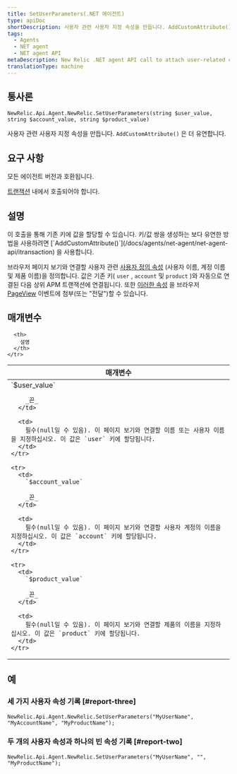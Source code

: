 ```yaml
---
title: SetUserParameters(.NET 에이전트)
type: apiDoc
shortDescription: 사용자 관련 사용자 지정 속성을 만듭니다. AddCustomAttribute()가 더 유연합니다.
tags:
  - Agents
  - NET agent
  - NET agent API
metaDescription: New Relic .NET agent API call to attach user-related custom attributes to APM and browser events.
translationType: machine
---
```


## 통사론

```
NewRelic.Api.Agent.NewRelic.SetUserParameters(string $user_value, string $account_value, string $product_value)
```

사용자 관련 사용자 지정 속성을 만듭니다. `AddCustomAttribute()` 은 더 유연합니다.

## 요구 사항

모든 에이전트 버전과 호환됩니다.

[트랜잭션](/docs/accounts-partnerships/education/getting-started-new-relic/glossary#transaction) 내에서 호출되어야 합니다.

## 설명

<Callout variant="tip">
  이 호출을 통해 기존 키에 값을 할당할 수 있습니다. 키/값 쌍을 생성하는 보다 유연한 방법을 사용하려면 [`AddCustomAttribute()`](/docs/agents/net-agent/net-agent-api/itransaction) 을 사용합니다.
</Callout>

브라우저 페이지 보기와 연결할 사용자 관련 [사용자 정의 속성](/docs/agents/manage-apm-agents/agent-metrics/agent-attributes) (사용자 이름, 계정 이름 및 제품 이름)을 정의합니다. 값은 기존 키( `user` , `account` 및 `product` )와 자동으로 연결된 다음 상위 APM 트랜잭션에 연결됩니다. 또한 [이러한 속성](/docs/insights/new-relic-insights/decorating-events/insights-custom-attributes#forwarding-attributes) 을 브라우저 [PageView](/docs/agents/manage-apm-agents/agent-metrics/agent-attributes#destinations) 이벤트에 첨부(또는 "전달")할 수 있습니다.

## 매개변수

<table>
  <thead>
    <tr>
      <th width="25%">
        매개변수
      </th>

      <th>
        설명
      </th>
    </tr>
  </thead>

  <tbody>
    <tr>
      <td>
        `$user_value`

        _끈_
      </td>

      <td>
        필수(null일 수 있음). 이 페이지 보기와 연결할 이름 또는 사용자 이름을 지정하십시오. 이 값은 `user` 키에 할당됩니다.
      </td>
    </tr>

    <tr>
      <td>
        `$account_value`

        _끈_
      </td>

      <td>
        필수(null일 수 있음). 이 페이지 보기와 연결할 사용자 계정의 이름을 지정하십시오. 이 값은 `account` 키에 할당됩니다.
      </td>
    </tr>

    <tr>
      <td>
        `$product_value`

        _끈_
      </td>

      <td>
        필수(null일 수 있음). 이 페이지 보기와 연결할 제품의 이름을 지정하십시오. 이 값은 `product` 키에 할당됩니다.
      </td>
    </tr>
  </tbody>
</table>

## 예

### 세 가지 사용자 속성 기록 [#report-three]

```
NewRelic.Api.Agent.NewRelic.SetUserParameters("MyUserName", "MyAccountName", "MyProductName");
```

### 두 개의 사용자 속성과 하나의 빈 속성 기록 [#report-two]

```
NewRelic.Api.Agent.NewRelic.SetUserParameters("MyUserName", "", "MyProductName");
```